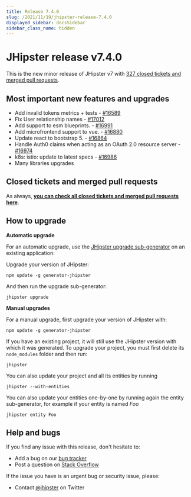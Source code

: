 ```yaml
---
title: Release 7.4.0
slug: /2021/11/19/jhipster-release-7.4.0
displayed_sidebar: docsSidebar
sidebar_class_name: hidden
---
```


JHipster release v7.4.0
==================

This is the new minor release of JHipster v7 with [327 closed tickets and merged pull requests](https://github.com/jhipster/generator-jhipster/issues?q=milestone%3A7.4.0+is%3Aclosed).


Most important new features and upgrades
-------------

- Add invalid tokens metrics + tests - [#16589](https://github.com/jhipster/generator-jhipster/pull/16589)
- Fix User relationship names - [#17012](https://github.com/jhipster/generator-jhipster/pull/17012)
- Add support to esm blueprints. - [#16991](https://github.com/jhipster/generator-jhipster/pull/16991)
- Add microfrontend support to vue. - [#16880](https://github.com/jhipster/generator-jhipster/pull/16880)
- Update react to bootstrap 5. - [#16864](https://github.com/jhipster/generator-jhipster/pull/16864)
- Handle Auth0 claims when acting as an OAuth 2.0 resource server - [#16974](https://github.com/jhipster/generator-jhipster/pull/16974)
- k8s: istio: update to latest specs - [#16986](https://github.com/jhipster/generator-jhipster/pull/16986)
- Many libraries upgrades

Closed tickets and merged pull requests
------------
As always, __[you can check all closed tickets and merged pull requests here](https://github.com/jhipster/generator-jhipster/issues?q=milestone%3A7.4.0+is%3Aclosed)__.

How to upgrade
------------

**Automatic upgrade**

For an automatic upgrade, use the [JHipster upgrade sub-generator](/upgrading-an-application/) on an existing application:

Upgrade your version of JHipster:

```
npm update -g generator-jhipster
```

And then run the upgrade sub-generator:

```
jhipster upgrade
```

**Manual upgrades**

For a manual upgrade, first upgrade your version of JHipster with:

```
npm update -g generator-jhipster
```

If you have an existing project, it will still use the JHipster version with which it was generated.
To upgrade your project, you must first delete its `node_modules` folder and then run:

```
jhipster
```

You can also update your project and all its entities by running

```
jhipster --with-entities
```

You can also update your entities one-by-one by running again the entity sub-generator, for example if your entity is named _Foo_

```
jhipster entity Foo
```


Help and bugs
--------------

If you find any issue with this release, don't hesitate to:

- Add a bug on our [bug tracker](https://github.com/jhipster/generator-jhipster/issues?state=open)
- Post a question on [Stack Overflow](http://stackoverflow.com/tags/jhipster/info)

If the issue you have is an urgent bug or security issue, please:

- Contact [@jhipster](https://twitter.com/jhipster) on Twitter
